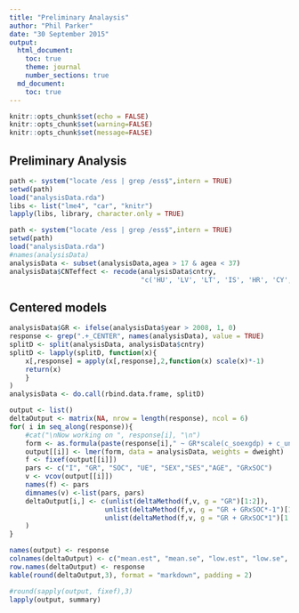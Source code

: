 ```yaml
---
title: "Preliminary Analaysis"
author: "Phil Parker"
date: "30 September 2015"
output:
  html_document:
    toc: true
    theme: journal
    number_sections: true
  md_document:
    toc: true 
---
```


```r
knitr::opts_chunk$set(echo = FALSE)
knitr::opts_chunk$set(warning=FALSE)
knitr::opts_chunk$set(message=FALSE)
```

## Preliminary Analysis

```r
path <- system("locate /ess | grep /ess$",intern = TRUE)
setwd(path)
load("analysisData.rda")
libs <- list("lme4", "car", "knitr")
lapply(libs, library, character.only = TRUE)
```

```r
path <- system("locate /ess | grep /ess$",intern = TRUE)
setwd(path)
load("analysisData.rda")
#names(analysisData)
analysisData <- subset(analysisData,agea > 17 & agea < 37)
analysisData$CNTeffect <- recode(analysisData$cntry,
								 "c('HU', 'LV', 'LT', 'IS', 'HR', 'CY', 'GR', 'IE', 'IT', 'PT', 'ES') = 'MOST'; c('AT', 'BE', 'FI', 'FR','DE', 'NL', 'RO', 'SK', 'SL', 'GB', 'IL') = 'MOD'; c('BG', 'CZ', 'DK', 'LU','NO', 'PL', 'SE', 'CH', 'TR') = 'LEAST'; c('AL','EE', 'RU', 'SI', 'UA', 'XK') = NA")
```
## Centered models
```r
analysisData$GR <- ifelse(analysisData$year > 2008, 1, 0)
response <- grep(".+_CENTER", names(analysisData), value = TRUE)
splitD <- split(analysisData, analysisData$cntry)
splitD <- lapply(splitD, function(x){
	x[,response] = apply(x[,response],2,function(x) scale(x)*-1)
	return(x)
	}
)
analysisData <- do.call(rbind.data.frame, splitD)

output <- list()
deltaOutput <- matrix(NA, nrow = length(response), ncol = 6)
for( i in seq_along(response)){
	#cat("\nNow working on ", response[i], "\n")
	form <- as.formula(paste(response[i]," ~ GR*scale(c_soexgdp) + c_unraall + gndr + scale(eduyrs) + scale(agea) +(1|cntry/essround)"))
	output[[i]] <- lmer(form, data = analysisData, weights = dweight)
	f <- fixef(output[[i]])
	pars <- c("I", "GR", "SOC", "UE", "SEX","SES","AGE", "GRxSOC")
	v <- vcov(output[[i]])
	names(f) <- pars
	dimnames(v) <-list(pars, pars)
	deltaOutput[i,] <- c(unlist(deltaMethod(f,v, g = "GR")[1:2]),
						unlist(deltaMethod(f,v, g = "GR + GRxSOC*-1")[1:2]),
						unlist(deltaMethod(f,v, g = "GR + GRxSOC*1")[1:2])
	)
} 

names(output) <- response
colnames(deltaOutput) <- c("mean.est", "mean.se", "low.est", "low.se", "high.est", "high.se")
row.names(deltaOutput) <- response
kable(round(deltaOutput,3), format = "markdown", padding = 2)

#round(sapply(output, fixef),3)
lapply(output, summary)
```

